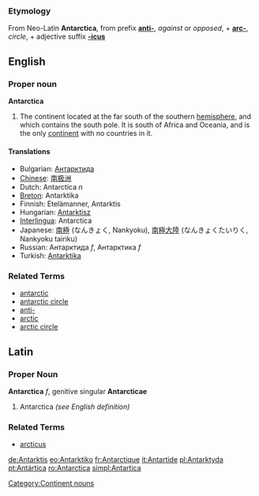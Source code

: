 ===Etymology===
From Neo-Latin '''Antarctica''', from prefix '''[[anti-]]''', ''against'' or ''opposed'', + '''[[arc-]]''', ''circle'', + adjective suffix '''[[-icus]]'''

==English==

===Proper noun===
'''Antarctica'''

# The continent located at the far south of the southern [[hemisphere]], and which contains the south pole.  It is south of Africa and Oceania, and is the only [[continent]] with no countries in it.  

====Translations====
*Bulgarian: [[Антарктида]]
*[[Chinese]]: [[南极洲]]
*Dutch: Antarctica ''n''
*[[Breton]]: Antarktika
*Finnish: Etelämanner, Antarktis
*Hungarian: [[Antarktisz]]
*[[Interlingua]]: Antarctica
*Japanese: [[南極]] (なんきょく, Nankyoku), [[南極大陸]] (なんきょくたいりく, Nankyoku tairiku)
*Russian: Антарктида ''f'', Антарктика ''f''
*Turkish: [[Antarktika]]

===Related Terms===
*[[antarctic]]
*[[antarctic circle]]
*[[anti-]]
*[[arctic]]
*[[arctic circle]]


[[Category:Continent nouns]]

==Latin==
===Proper Noun===
'''Antarctica''' ''f'', genitive singular '''Antarcticae'''

# Antarctica ''(see English definition)''

===Related Terms===
*[[arcticus]]

[[de:Antarktis]]
[[eo:Antarktiko]]
[[fr:Antarctique]]
[[it:Antartide]]
[[pl:Antarktyda]]
[[pt:Antártica]]
[[ro:Antarctica]]
[[simpl:Antartica]]